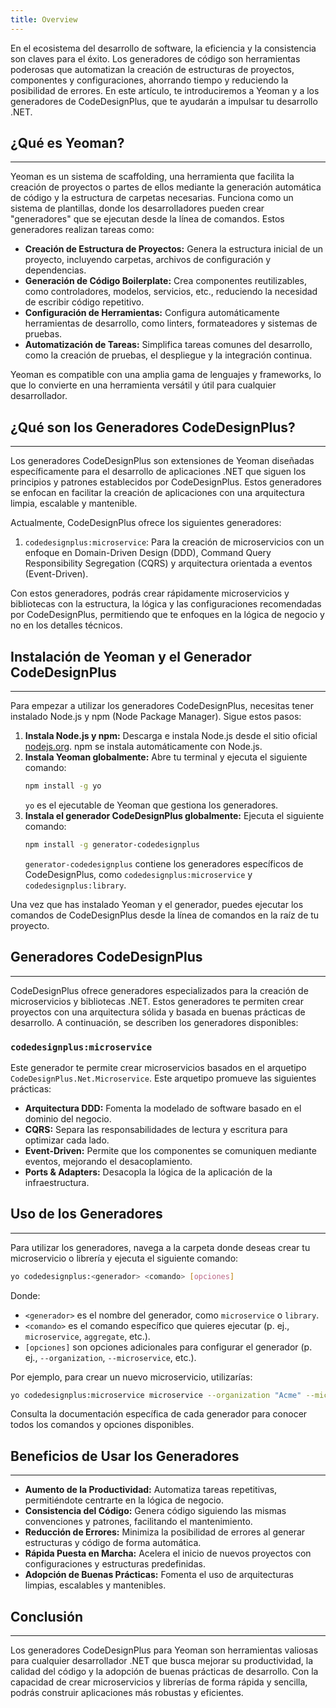 ```yaml
---
title: Overview
---
```



En el ecosistema del desarrollo de software, la eficiencia y la consistencia son claves para el éxito. Los generadores de código son herramientas poderosas que automatizan la creación de estructuras de proyectos, componentes y configuraciones, ahorrando tiempo y reduciendo la posibilidad de errores. En este artículo, te introduciremos a Yeoman y a los generadores de CodeDesignPlus, que te ayudarán a impulsar tu desarrollo .NET.

## ¿Qué es Yeoman?
---

Yeoman es un sistema de scaffolding, una herramienta que facilita la creación de proyectos o partes de ellos mediante la generación automática de código y la estructura de carpetas necesarias. Funciona como un sistema de plantillas, donde los desarrolladores pueden crear "generadores" que se ejecutan desde la línea de comandos. Estos generadores realizan tareas como:

*   **Creación de Estructura de Proyectos:** Genera la estructura inicial de un proyecto, incluyendo carpetas, archivos de configuración y dependencias.
*   **Generación de Código Boilerplate:** Crea componentes reutilizables, como controladores, modelos, servicios, etc., reduciendo la necesidad de escribir código repetitivo.
*   **Configuración de Herramientas:** Configura automáticamente herramientas de desarrollo, como linters, formateadores y sistemas de pruebas.
*   **Automatización de Tareas:**  Simplifica tareas comunes del desarrollo, como la creación de pruebas, el despliegue y la integración continua.

Yeoman es compatible con una amplia gama de lenguajes y frameworks, lo que lo convierte en una herramienta versátil y útil para cualquier desarrollador.

## ¿Qué son los Generadores CodeDesignPlus?
---

Los generadores CodeDesignPlus son extensiones de Yeoman diseñadas específicamente para el desarrollo de aplicaciones .NET que siguen los principios y patrones establecidos por CodeDesignPlus. Estos generadores se enfocan en facilitar la creación de aplicaciones con una arquitectura limpia, escalable y mantenible.

Actualmente, CodeDesignPlus ofrece los siguientes generadores:

1.  `codedesignplus:microservice`: Para la creación de microservicios con un enfoque en Domain-Driven Design (DDD), Command Query Responsibility Segregation (CQRS) y arquitectura orientada a eventos (Event-Driven).

Con estos generadores, podrás crear rápidamente microservicios y bibliotecas con la estructura, la lógica y las configuraciones recomendadas por CodeDesignPlus, permitiendo que te enfoques en la lógica de negocio y no en los detalles técnicos.

## Instalación de Yeoman y el Generador CodeDesignPlus
---
Para empezar a utilizar los generadores CodeDesignPlus, necesitas tener instalado Node.js y npm (Node Package Manager). Sigue estos pasos:

1.  **Instala Node.js y npm:** Descarga e instala Node.js desde el sitio oficial [nodejs.org](https://nodejs.org). npm se instala automáticamente con Node.js.
2.  **Instala Yeoman globalmente:** Abre tu terminal y ejecuta el siguiente comando:
    ```bash
    npm install -g yo
    ```
    `yo` es el ejecutable de Yeoman que gestiona los generadores.
3.  **Instala el generador CodeDesignPlus globalmente:** Ejecuta el siguiente comando:
    ```bash
    npm install -g generator-codedesignplus
    ```
    `generator-codedesignplus` contiene los generadores específicos de CodeDesignPlus, como `codedesignplus:microservice` y `codedesignplus:library`.

Una vez que has instalado Yeoman y el generador, puedes ejecutar los comandos de CodeDesignPlus desde la línea de comandos en la raíz de tu proyecto.

## Generadores CodeDesignPlus
---

CodeDesignPlus ofrece generadores especializados para la creación de microservicios y bibliotecas .NET. Estos generadores te permiten crear proyectos con una arquitectura sólida y basada en buenas prácticas de desarrollo. A continuación, se describen los generadores disponibles:

### `codedesignplus:microservice`

Este generador te permite crear microservicios basados en el arquetipo `CodeDesignPlus.Net.Microservice`. Este arquetipo promueve las siguientes prácticas:

*   **Arquitectura DDD:**  Fomenta la modelado de software basado en el dominio del negocio.
*   **CQRS:**  Separa las responsabilidades de lectura y escritura para optimizar cada lado.
*   **Event-Driven:**  Permite que los componentes se comuniquen mediante eventos, mejorando el desacoplamiento.
*   **Ports & Adapters:**  Desacopla la lógica de la aplicación de la infraestructura.


<LinkCard title="Aprender más sobre el generador Microservice" href="/generators/microservice" />


## Uso de los Generadores
---

Para utilizar los generadores, navega a la carpeta donde deseas crear tu microservicio o librería y ejecuta el siguiente comando:

```bash
yo codedesignplus:<generador> <comando> [opciones]
```

Donde:
*   `<generador>` es el nombre del generador, como `microservice` o `library`.
*   `<comando>` es el comando específico que quieres ejecutar (p. ej., `microservice`, `aggregate`, etc.).
*   `[opciones]` son opciones adicionales para configurar el generador (p. ej., `--organization`, `--microservice`, etc.).

Por ejemplo, para crear un nuevo microservicio, utilizarías:

```bash
yo codedesignplus:microservice microservice --organization "Acme" --microservice "User" ... (otras opciones)
```
Consulta la documentación específica de cada generador para conocer todos los comandos y opciones disponibles.

## Beneficios de Usar los Generadores
---

*   **Aumento de la Productividad:**  Automatiza tareas repetitivas, permitiéndote centrarte en la lógica de negocio.
*   **Consistencia del Código:** Genera código siguiendo las mismas convenciones y patrones, facilitando el mantenimiento.
*   **Reducción de Errores:** Minimiza la posibilidad de errores al generar estructuras y código de forma automática.
*   **Rápida Puesta en Marcha:** Acelera el inicio de nuevos proyectos con configuraciones y estructuras predefinidas.
*   **Adopción de Buenas Prácticas:** Fomenta el uso de arquitecturas limpias, escalables y mantenibles.

## Conclusión
---

Los generadores CodeDesignPlus para Yeoman son herramientas valiosas para cualquier desarrollador .NET que busca mejorar su productividad, la calidad del código y la adopción de buenas prácticas de desarrollo. Con la capacidad de crear microservicios y librerías de forma rápida y sencilla, podrás construir aplicaciones más robustas y eficientes.